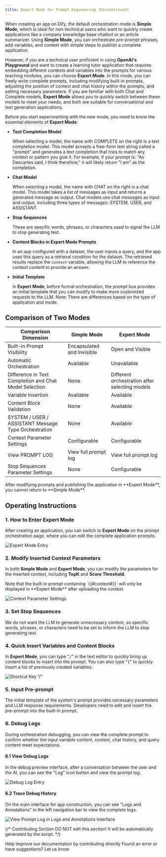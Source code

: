 ```yaml
---
title: Expert Mode for Prompt Engineering (Discontinued)
---
```


When creating an app on Dify, the default orchestration mode is **Simple Mode**, which is ideal for non-technical users who want to quickly create applications like a company knowledge base chatbot or an article summarizer. Using **Simple Mode**, you can orchestrate pre-prompt phrases, add variables, and context with simple steps to publish a complete application.

However, if you are a technical user proficient in using **OpenAI's** **Playground** and want to create a learning tutor application that requires embedding different contexts and variables into the prompts for various teaching modules, you can choose **Expert Mode**. In this mode, you can freely write complete prompts, including modifying built-in prompts, adjusting the position of context and chat history within the prompts, and setting necessary parameters. If you are familiar with both Chat and Complete models, **Expert Mode** allows you to quickly switch between these models to meet your needs, and both are suitable for conversational and text generation applications.

Before you start experimenting with the new mode, you need to know the essential elements of **Expert Mode**:

- **Text Completion Model**

  When selecting a model, the name with COMPLETE on the right is a text completion model. This model accepts a free-form text string called a "prompt" and generates a text completion that tries to match any context or pattern you give it. For example, if your prompt is: "As Descartes said, I think therefore," it will likely return "I am" as the completion.

- **Chat Model**

  When selecting a model, the name with CHAT on the right is a chat model. This model takes a list of messages as input and returns a generated message as output. Chat models use chat messages as input and output, including three types of messages: SYSTEM, USER, and ASSISTANT.
  
- **Stop Sequences**

  These are specific words, phrases, or characters used to signal the LLM to stop generating text.

- **Content Blocks in Expert Mode Prompts**

  In an app configured with a dataset, the user inputs a query, and the app uses this query as a retrieval condition for the dataset. The retrieved results replace the `context` variable, allowing the LLM to reference the context content to provide an answer.

- **Initial Template**

  In **Expert Mode**, before formal orchestration, the prompt box provides an initial template that you can modify to make more customized requests to the LLM. Note: There are differences based on the type of application and mode.

## Comparison of Two Modes

| Comparison Dimension                                | Simple Mode          | Expert Mode                                                   |
| --------------------------------------------------- | --------------------- | -------------------------------------------------------------- |
| Built-in Prompt Visibility                          | Encapsulated and Invisible | Open and Visible                                              |
| Automatic Orchestration                             | Available            | Unavailable                                                   |
| Difference in Text Completion and Chat Model Selection | None                 | Different orchestration after selecting models                |
| Variable Insertion                                  | Available            | Available                                                     |
| Content Block Validation                            | None                 | Available                                                     |
| SYSTEM / USER / ASSISTANT Message Type Orchestration | None                 | Available                                                     |
| Context Parameter Settings                          | Configurable         | Configurable                                                  |
| View PROMPT LOG                                     | View full prompt log | View full prompt log                                          |
| Stop Sequences Parameter Settings                   | None                 | Configurable                                                  |

<Warning>
After modifying prompts and publishing the application in **Expert Mode**, you cannot return to **Simple Mode**.
</Warning>

## Operating Instructions

### 1. How to Enter Expert Mode

After creating an application, you can switch to **Expert Mode** on the prompt orchestration page, where you can edit the complete application prompts.

![Expert Mode Entry](../../../../.gitbook/assets/专家模式.png)

### 2. Modify Inserted Context Parameters

In both **Simple Mode** and **Expert Mode**, you can modify the parameters for the inserted context, including **TopK** and **Score Threshold**.

<Warning>
Note that the built-in prompt containing `{{#context#}}` will only be displayed in **Expert Mode** after uploading the context.
</Warning>

![Context Parameter Settings](../../../../.gitbook/assets/参数设置.png)

### 3. Set Stop Sequences

We do not want the LLM to generate unnecessary content, so specific words, phrases, or characters need to be set to inform the LLM to stop generating text.

### 4. Quick Insert Variables and Content Blocks

In **Expert Mode**, you can type "`/`" in the text editor to quickly bring up content blocks to insert into the prompt. You can also type "`{`" to quickly insert a list of previously created variables.

![Shortcut Key “/”](../../../../.gitbook/assets/快捷键.png)

### 5. Input Pre-prompt

The initial template of the system's prompt provides necessary parameters and LLM response requirements. Developers need to edit and insert the pre-prompt into the built-in prompt.

### 6. Debug Logs

During orchestration debugging, you can view the complete prompt to confirm whether the input variable content, context, chat history, and query content meet expectations.

#### 6.1 View Debug Logs

In the debug preview interface, after a conversation between the user and the AI, you can see the "Log" icon button and view the prompt log.

![Debug Log Entry](../../../../.gitbook/assets/日志.png)

#### 6.2 Trace Debug History

On the main interface for app construction, you can see "Logs and Annotations" in the left navigation bar to view the complete logs.

![View Prompt Log in Logs and Annotations Interface](../../../../.gitbook/assets/12.png)

{/*
Contributing Section
DO NOT edit this section!
It will be automatically generated by the script.
*/}

<CardGroup cols="2">
    <Card
        title="Edit this page"
        icon="pen-to-square"
        href="https://github.com/langgenius/dify-docs/edit/main/en/learn-more/prompt-engineering/prompt-engineering-1/README.mdx"
    >
        Help improve our documentation by contributing directly
    </Card>
    <Card
        title="Report an issue"
        icon="github"
        href="https://github.com/langgenius/dify-docs/issues/new?title=Documentation%20Issue%3A%20&body=%23%23%20Issue%20Description%0A%3C%21--%20Please%20briefly%20describe%20the%20issue%20you%20found%20--%3E%0A%0A%23%23%20Page%20Link%0Ahttps%3A%2F%2Fgithub.com%2Flanggenius%2Fdify-docs%2Fblob%2Fmain%2Fen/learn-more/prompt-engineering/prompt-engineering-1%2FREADME.mdx%0A%0A%23%23%20Suggested%20Changes%0A%3C%21--%20If%20you%20have%20specific%20suggestions%20for%20changes%2C%20please%20describe%20them%20here%20--%3E%0A%0A%3C%21--%20Thank%20you%20for%20helping%20improve%20our%20documentation%21%20--%3E"
    >
        Found an error or have suggestions? Let us know
    </Card>
</CardGroup>
